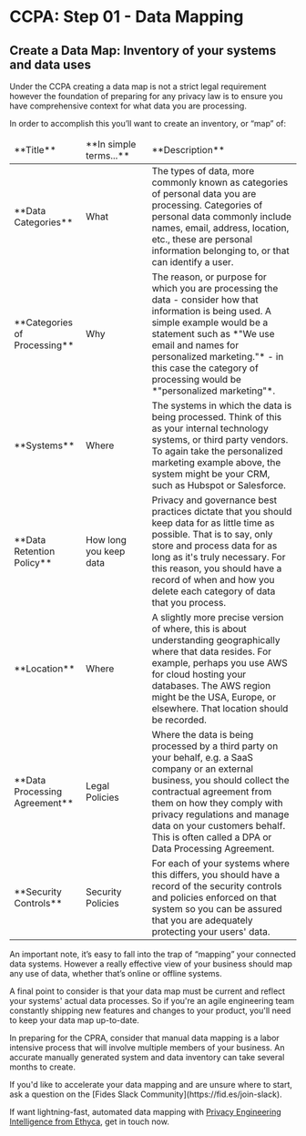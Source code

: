 
# CCPA: Step 01 - Data Mapping

## Create a Data Map: Inventory of your systems and data uses
Under the CCPA creating a data map is not a strict legal requirement however the foundation of preparing for any privacy law is to ensure you have comprehensive context for what data you are processing. 

In order to accomplish this you’ll want to create an inventory, or “map” of:
<table>
    <thead>
        <tr>
            <td width="25%">**Title**</td>
            <td width="23%">**In simple terms...**</td>
            <td width="55%">**Description**</td>
        </tr>
    </thead>
    <tbody>
        <tr>
            <td>**Data Categories**</td>
            <td>What</td>
            <td>The types of data, more commonly known as categories of personal data you are processing. Categories of personal data commonly include names, email, address, location, etc., these are personal information belonging to, or that can identify a user.</td>
        </tr>
         <tr>
            <td>**Categories of Processing**</td>
            <td>Why</td>
            <td>The reason, or purpose for which you are processing the data - consider how that information is being used. A simple example would be a statement such as *"We use email and names for personalized marketing."* - in this case the category of processing would be *"personalized marketing"*.</td>
        </tr>
        <tr>
            <td>**Systems**</td>
            <td>Where</td>
            <td>The systems in which the data is being processed. Think of this as your internal technology systems, or third party vendors. To again take the personalized marketing example above, the system might be your CRM, such as Hubspot or Salesforce.</td>
        </tr>
         <tr>
            <td>**Data Retention Policy**</td>
            <td>How long you keep data</td>
            <td>Privacy and governance best practices dictate that you should keep data for as little time as possible. That is to say, only store and process data for as long as it's truly necessary. For this reason, you should have a record of when and how you delete each category of data that you process.</td>
        </tr>
        <tr>
            <td>**Location**</td>
            <td>Where</td>
            <td>A slightly more precise version of where, this is about understanding geographically where that data resides. For example, perhaps you use AWS for cloud hosting your databases. The AWS region might be the USA, Europe, or elsewhere. That location should be recorded.</td>
        </tr>
        <tr>
            <td>**Data Processing Agreement**</td>
            <td>Legal Policies</td>
            <td>Where the data is being processed by a third party on your behalf, e.g. a SaaS company or an external business, you should collect the contractual agreement from them on how they comply with privacy regulations and manage data on your customers behalf. This is often called a DPA or Data Processing Agreement.</td>
        </tr>
        <tr>
            <td>**Security Controls**</td>
            <td>Security Policies</td>
            <td>For each of your systems where this differs, you should have a record of the security controls and policies enforced on that system so you can be assured that you are adequately protecting your users' data.</td>
        </tr>
    </tbody>
</table>

An important note, it’s easy to fall into the trap of “mapping” your connected data systems. However a really effective view of your business should map any use of data, whether that’s online or offline systems.

A final point to consider is that your data map must be current and reflect your systems' actual data processes. So if you're an agile engineering team constantly shipping new features and changes to your product, you'll need to keep your data map up-to-date.

In preparing for the CPRA, consider that manual data mapping is a labor intensive process that will involve multiple members of your business. An accurate manually generated  system and data inventory can take several months to create.

<Callout emoji="ⓘ">
If you'd like to accelerate your data mapping and are unsure where to start, ask a question on the [Fides Slack Community](https://fid.es/join-slack).

If want lightning-fast, automated data mapping with [Privacy Engineering Intelligence from Ethyca](https://ethyca.com/book-demo), get in touch now.
</Callout>

